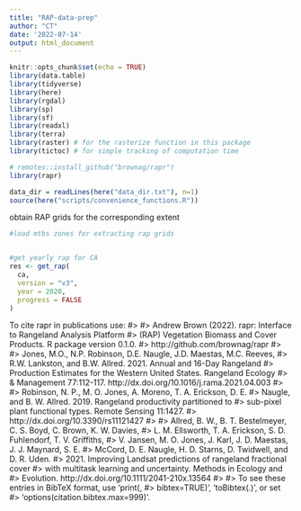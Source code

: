```yaml
---
title: "RAP-data-prep"
author: "CT"
date: '2022-07-14'
output: html_document
---
```


```r
knitr::opts_chunk$set(echo = TRUE)
library(data.table)
library(tidyverse)
library(here)
library(rgdal)
library(sp)
library(sf)
library(readxl)
library(terra)
library(raster) # for the rasterize function in this package
library(tictoc) # for simple tracking of computation time

# remotes::install_github("brownag/rapr")
library(rapr)

data_dir = readLines(here("data_dir.txt"), n=1)
source(here("scripts/convenience_functions.R"))
```

obtain RAP grids for the corresponding extent
```r
#load mtbs zones for extracting rap grids


#get yearly rap for CA
res <- get_rap(
  ca, 
  version = "v3",
  year = 2020,
  progress = FALSE
)


```

To cite rapr in publications use:
#>
#>   Andrew Brown (2022). rapr: Interface to Rangeland Analysis Platform
#>   (RAP) Vegetation Biomass and Cover Products. R package version 0.1.0.
#>   http://github.com/brownag/rapr
#>
#>   Jones, M.O., N.P. Robinson, D.E. Naugle, J.D. Maestas, M.C. Reeves,
#>   R.W. Lankston, and B.W. Allred. 2021. Annual and 16-Day Rangeland
#>   Production Estimates for the Western United States. Rangeland Ecology
#>   & Management 77:112-117. http://dx.doi.org/10.1016/j.rama.2021.04.003
#>
#>   Robinson, N. P., M. O. Jones, A. Moreno, T. A. Erickson, D. E.
#>   Naugle, and B. W. Allred. 2019. Rangeland productivity partitioned to
#>   sub-pixel plant functional types. Remote Sensing 11:1427.
#>   http://dx.doi.org/10.3390/rs11121427
#>
#>   Allred, B. W., B. T. Bestelmeyer, C. S. Boyd, C. Brown, K. W. Davies,
#>   L. M. Ellsworth, T. A. Erickson, S. D. Fuhlendorf, T. V. Griffiths,
#>   V. Jansen, M. O. Jones, J. Karl, J. D. Maestas, J. J. Maynard, S. E.
#>   McCord, D. E. Naugle, H. D. Starns, D. Twidwell, and D. R. Uden.
#>   2021. Improving Landsat predictions of rangeland fractional cover
#>   with multitask learning and uncertainty. Methods in Ecology and
#>   Evolution. http://dx.doi.org/10.1111/2041-210x.13564
#>
#> To see these entries in BibTeX format, use 'print(<citation>,
#> bibtex=TRUE)', 'toBibtex(.)', or set
#> 'options(citation.bibtex.max=999)'.